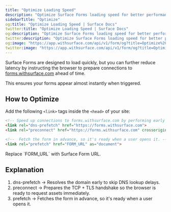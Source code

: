 ```yaml
---
title: "Optimize Loading Speed"
description: "Optimize Surface Forms loading speed for better performance"
sidebarTitle: "Optimize"
og:title: "Optimize Loading Speed | Surface Docs"
twitter:title: "Optimize Loading Speed | Surface Docs"
og:description: "Optimize Surface Forms loading speed for better performance"
twitter:description: "Optimize Surface Forms loading speed for better performance"
og:image: "https://app.withsurface.com/api/v1/form/og?title=Optimize%20Loading%20Speed"
twitter:image: "https://app.withsurface.com/api/v1/form/og?title=Optimize%20Loading%20Speed"
---
```


Surface Forms are designed to load quickly, but you can further reduce latency by instructing the browser to prepare connections to [forms.withsurface.com](http://forms.withsurface.com/) ahead of time. 

This ensures your forms appear almost instantly when triggered.

## How to Optimize

Add the following `<link>` tags inside the `<head>` of your site:

```html
<!-- Speed up connections to forms.withsurface.com by performing early DNS resolution and TCP handshake -->
<link rel="dns-prefetch" href="https://forms.withsurface.com">
<link rel="preconnect" href="https://forms.withsurface.com" crossorigin>

<!--  Fetch the form in advance, so it's ready when a user opens it. -->
<link rel="prefetch" href="FORM_URL" as="document">
```

<Info>
Replace `FORM_URL` with Surface Form URL.
</Info>

## Explanation

1. dns-prefetch → Resolves the domain early to skip DNS lookup delays.
2. preconnect → Prepares the TCP + TLS handshake so the browser is ready to request assets immediately.
3. prefetch → Fetches the form in advance, so it's ready when a user opens it.
